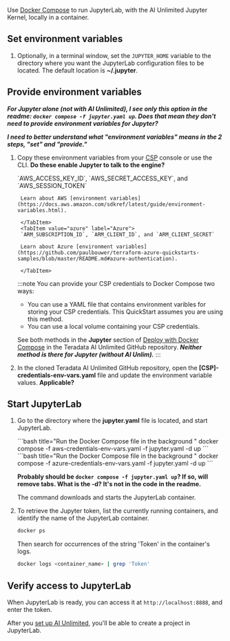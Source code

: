 



Use [Docker Compose](https://docs.docker.com/compose/) to run JupyterLab, with the AI Unlimited Jupyter Kernel, locally in a container. 

## Set environment variables

1. Optionally, in a terminal window, set the `JUPYTER_HOME` variable to the directory where you want the JupyterLab configuration files to be located. The default location is **~/.jupyter**.

## Provide environment variables

***For Jupyter alone (not with AI Unlimited), I see only this option in the readme: `docker compose -f jupyter.yaml up`. Does that mean they don't need to provide environment variables for Jupyter?***

***I need to better understand what "environment variables" means in the 2 steps, "set" and "provide."***

1. Copy these environment variables from your [CSP](/docs/glossary.md#glo-csp) console or use the CLI. **Do these enable Jupyter to talk to the engine?**

	<Tabs>
		<TabItem value="aws" label="AWS" default>
		`AWS_ACCESS_KEY_ID`, `AWS_SECRET_ACCESS_KEY`, and `AWS_SESSION_TOKEN`

		Learn about AWS [environment variables](https://docs.aws.amazon.com/sdkref/latest/guide/environment-variables.html).
  
		</TabItem>
		<TabItem value="azure" label="Azure">
		`ARM_SUBSCRIPTION_ID`, `ARM_CLIENT_ID`, and `ARM_CLIENT_SECRET`

		Learn about Azure [environment variables](https://github.com/paulbouwer/terraform-azure-quickstarts-samples/blob/master/README.md#azure-authentication).
  
		</TabItem>
	</Tabs>

	:::note 
	You can provide your CSP credentials to Docker Compose two ways:
	- You can use a YAML file that contains environment varibles for storing your CSP credentials. This QuickStart assumes you are using this method.
	- You can use a local volume containing your CSP credentials. 
	
	See both methods in the **Jupyter** section of [Deploy with Docker Compose](https://github.com/Teradata/ai-unlimited/blob/develop/deployments/docker/README.md) in the Teradata AI Unlimited GitHub repository. ***Neither method is there for Jupyter (without AI Unlim).***
	:::

2. In the cloned Teradata AI Unlimited GitHub repository, open the **[CSP]-credentials-env-vars.yaml** file and update the environment variable values. **Applicable?**

## Start JupyterLab

1. Go to the directory where the **jupyter.yaml** file is located, and start JupyterLab.

	<Tabs>
		<TabItem value="aws" label="AWS" default>
		```bash title="Run the Docker Compose file in the background "
		docker compose -f aws-credentials-env-vars.yaml -f jupyter.yaml -d up 
		```
		</TabItem>
		<TabItem value="azure" label="Azure">
		```bash title="Run the Docker Compose file in the background "
		docker compose -f azure-credentials-env-vars.yaml -f jupyter.yaml -d up
		```
		</TabItem>
	</Tabs>
	
	**Probably should be `docker compose -f jupyter.yaml up`? If so, will remove tabs. What is the -d? It's not in the code in the readme.**
	
	The command downloads and starts the JupyterLab container.

2. To retrieve the Jupyter token, list the currently running containers, and identify the name of the JupyterLab container.

	```bash
	docker ps 
	```
	Then search for occurrences of the string 'Token' in the container's logs.

	```bash
	docker logs <container_name> | grep 'Token'
	```

## Verify access to JupyterLab

When JupyterLab is ready, you can access it at `http://localhost:8888`, and enter the token. 

After you [set up AI Unlimited](/docs/install-ai-unlimited/quickstart/setup-ai-unlimited.md), you'll be able to create a project in JupyterLab. 


